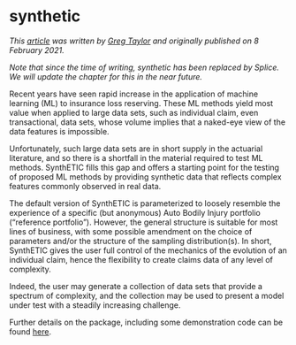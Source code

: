 # synthetic {#sec-synthetic}

*This [article](https://institute-and-faculty-of-actuaries.github.io/mlr-blog/post/synthetic/) was written by [Greg Taylor](https://institute-and-faculty-of-actuaries.github.io/mlr-blog/authors/gtaylor/) and originally published on 8 February 2021.*

*Note that since the time of writing, synthetic has been replaced by Splice. We will update the chapter for this in the near future.*

Recent years have seen rapid increase in the application of machine learning (ML) to insurance loss reserving.
These ML methods yield most value when applied to large data sets, such as individual claim, even transactional, data sets, whose volume implies that a naked-eye view of the data features is impossible.

Unfortunately, such large data sets are in short supply in the actuarial literature, and so there is a shortfall in the material required to test ML methods.
SynthETIC fills this gap and offers a starting point for the testing of proposed ML methods by providing synthetic data that reflects complex features commonly observed in real data.

The default version of SynthETIC is parameterized to loosely resemble the experience of a specific (but anonymous) Auto Bodily Injury portfolio (“reference portfolio”). However, the general structure is suitable for most lines of business, with some possible amendment on the choice of parameters and/or the structure of the sampling distribution(s). In short, SynthETIC gives the user full control of the mechanics of the evolution of an individual claim, hence the flexibility to create claims data of any level of complexity.

Indeed, the user may generate a collection of data sets that provide a spectrum of complexity, and the collection may be used to present a model under test with a steadily increasing challenge.

Further details on the package, including some demonstration code can be found [here](https://blog.kasa.ai/posts/synthetic).

